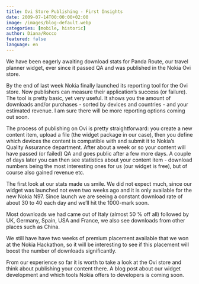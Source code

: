 ```yaml
---
title: Ovi Store Publishing - First Insights
date: 2009-07-14T00:00:00+02:00
image: /images/blog-default.webp
categories: [mobile, historic]
author: Diana/Rocco
featured: false
language: en
---
```


<div class="entry-content">
We have been eagerly awaiting download stats for Panda Route, our travel planner widget, ever since it passed QA and was published in the Nokia Ovi store.



By the end of last week Nokia finally launched its reporting tool for the Ovi store. Now publishers can measure their application’s success (or failure). The tool is pretty basic, yet very useful. It shows you the amount of downloads and/or purchases - sorted by devices and countries - and your estimated revenue. I am sure there will be more reporting options coming out soon.



The process of publishing on Ovi is pretty straightforward: you create a new content item, upload a file (the widget package in our case), then you define which devices the content is compatible with and submit it to Nokia’s Quality Assurance department. After about a week or so your content will have passed (or failed) QA and goes public after a few more days. A couple of days later you can then see statistics about your content item - download numbers being the most interesting ones for us (our widget is free), but of course also gained revenue etc.



The first look at our stats made us smile. We did not expect much, since our widget was launched not even two weeks ago and it is only available for the new Nokia N97. Since launch we are seeing a constant download rate of about 30 to 40 each day and we’ll hit the 1000-mark soon.



Most downloads we had came out of Italy (almost 50 % off all)  followed by UK, Germany, Spain, USA and France, we also see downloads from other places such as China.



We still have have two weeks of premium placement available that we won at the Nokia Hackathon, so it will be interesting to see if this placement will boost the number of downloads significantly.



From our experience so far it is worth to take a look at the Ovi store and think about publishing your content there. A blog post about our widget development and which tools Nokia offers to developers is coming soon.
</div>

